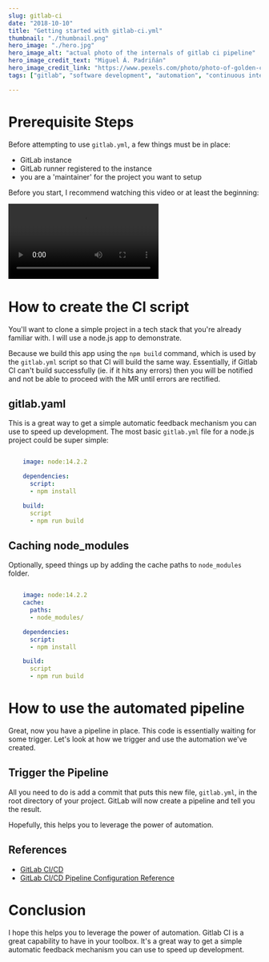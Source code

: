```yaml
---
slug: gitlab-ci
date: "2018-10-10"
title: "Getting started with gitlab-ci.yml"
thumbnail: "./thumbnail.png"
hero_image: "./hero.jpg"
hero_image_alt: "actual photo of the internals of gitlab ci pipeline"
hero_image_credit_text: "Miguel Á. Padriñán"
hero_image_credit_link: "https://www.pexels.com/photo/photo-of-golden-cogwheel-on-black-background-3785935/"
tags: ["gitlab", "software development", "automation", "continuous integration"]

---
```


# Prerequisite Steps
Before attempting to use `gitlab.yml`, a few things must be in place:
 - GitLab instance
 - GitLab runner registered to the instance
 - you are a 'maintainer' for the project you want to setup

Before you start, I recommend watching this video or at least the beginning:
  
<Video
  src="https://www.youtube.com/embed/1iXFbchozdY"
  title="Demo: CI/CD with GitLab"
/>

# How to create the CI script
You'll want to clone a simple project in a tech stack that you're already familiar with. I will use a node.js app to demonstrate.

Because we build this app using the `npm build` command, which is used by the `gitlab.yml` script so that CI will build the same way. Essentially, if Gitlab CI can't build successfully (ie. if it hits any errors) then you will be notified and not be able to proceed with the MR until errors are rectified.

## gitlab.yaml
This is a great way to get a simple automatic feedback mechanism you can use to speed up development. The most basic `gitlab.yml` file for a node.js project could be super simple:
```yaml

    image: node:14.2.2

    dependencies:
      script:
      - npm install

    build:
      script
      - npm run build


```

## Caching node_modules
Optionally, speed things up by adding the cache paths to `node_modules` folder.
```yaml

    image: node:14.2.2
    cache:
      paths:
      - node_modules/

    dependencies:
      script:
      - npm install

    build:
      script
      - npm run build


```

# How to use the automated pipeline
Great, now you have a pipeline in place. This code is essentially waiting for some trigger. Let's look at how we trigger and use the automation we've created.

## Trigger the Pipeline

All you need to do is add a commit that puts this new file, `gitlab.yml`, in the root directory of your project. GitLab will now create a pipeline and tell you the result.

Hopefully, this helps you to leverage the power of automation.

## References
- [GitLab CI/CD](https://docs.gitlab.com/ee/ci/)
- [GitLab CI/CD Pipeline Configuration Reference](https://docs.gitlab.com/ee/ci/yaml/README.html)

# Conclusion
I hope this helps you to leverage the power of automation. Gitlab CI is a great capability to have in your toolbox. It's a great way to get a simple automatic feedback mechanism you can use to speed up development.